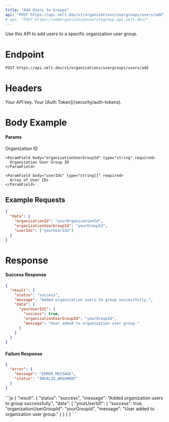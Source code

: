 ```yaml
---
title: "Add Users to Groups"
api: "POST https://api.velt.dev/v1/organizations/usergroups/users/add"
# api: "POST https://addorganizationuserstogroup.api.velt.dev/"
---
```


Use this API to add users to a specific organization user group.

# Endpoint

`POST https://api.velt.dev/v1/organizations/usergroups/users/add`

# Headers

<ParamField header="x-velt-api-key" type="string" required>
  Your API key.
</ParamField>

<ParamField header="x-velt-auth-token" type="string" required>
  Your [Auth Token](/security/auth-tokens).
</ParamField>

# Body Example

#### Params

<ParamField body="data" type="object" required>
  <Expandable title="properties">
    <ParamField body="organizationId" type="string" required>
      Organization ID
    </ParamField>

    <ParamField body="organizationUserGroupId" type="string" required>
      Organization User Group ID
    </ParamField>

    <ParamField body="userIds" type="string[]" required>
      Array of User IDs
    </ParamField>
  </Expandable>
</ParamField>

## **Example Requests**

```JSON
{
  "data": {
    "organizationId": "yourOrganizationId",
    "organizationUserGroupId": "yourGroupId",
    "userIds": ["yourUserId1"]
  }
}
```

# Response

#### Success Response

```JSON
{
  "result": {
    "status": "success",
    "message": "Added organization users to group successfully.",
    "data": {
      "yourUserId1": {
        "success": true,
        "organizationUserGroupId": "yourGroupId",
        "message": "User added to organization user group."
      }
    }
  }
}
```

#### Failure Response

```JSON
{
  "error": {
    "message": "ERROR_MESSAGE",
    "status": "INVALID_ARGUMENT"
  }
}
```

<ResponseExample>
```js
{
  "result": {
    "status": "success",
    "message": "Added organization users to group successfully.",
    "data": {
      "yourUserId1": {
        "success": true,
        "organizationUserGroupId": "yourGroupId",
        "message": "User added to organization user group."
      }
    }
  }
}
```
</ResponseExample>